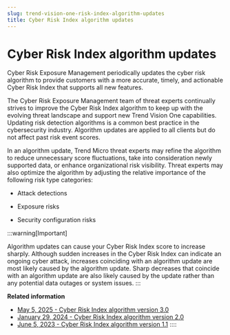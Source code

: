 ```yaml
---
slug: trend-vision-one-risk-index-algorithm-updates
title: Cyber Risk Index algorithm updates
---
```

# Cyber Risk Index algorithm updates

Cyber Risk Exposure Management periodically updates the cyber risk algorithm to provide customers with a more accurate, timely, and actionable Cyber Risk Index that supports all new features.

The Cyber Risk Exposure Management team of threat experts continually strives to improve the Cyber Risk Index algorithm to keep up with the evolving threat landscape and support new Trend Vision One capabilities. Updating risk detection algorithms is a common best practice in the cybersecurity industry. Algorithm updates are applied to all clients but do not affect past risk event scores.

In an algorithm update, Trend Micro threat experts may refine the algorithm to reduce unnecessary score fluctuations, take into consideration newly supported data, or enhance organizational risk visibility. Threat experts may also optimize the algorithm by adjusting the relative importance of the following risk type categories:

- Attack detections

- Exposure risks

- Security configuration risks

:::warning[Important]

Algorithm updates can cause your Cyber Risk Index score to increase sharply. Although sudden increases in the Cyber Risk Index can indicate an ongoing cyber attack, increases coinciding with an algorithm update are most likely caused by the algorithm update. Sharp decreases that coincide with an algorithm update are also likely caused by the update rather than any potential data outages or system issues.
:::

**Related information**

- [May 5, 2025 - Cyber Risk Index algorithm version 3.0](cyber-risk-index-version-3.md "Learn more about updates and improvements to the Cyber Risk Index algorithm implemented on May 5, 2025.")
- [January 29, 2024 - Cyber Risk Index algorithm version 2.0](risk-index-algorithm-v2.md "Learn more about the Cyber Risk Index algorithm update on January 29, 2024.")
- [June 5, 2023 - Cyber Risk Index algorithm version 1.1](risk-algorithm-ver11.md "Risk algorithm version 1.1 increases the significance of Attack Detection events.")
::::
